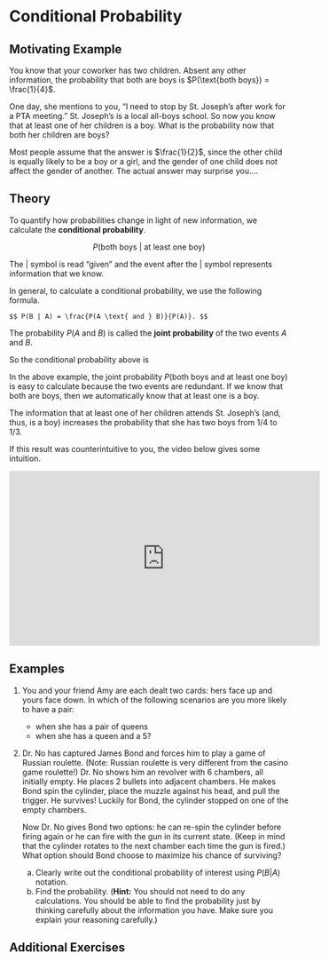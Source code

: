 # Conditional Probability {#conditional}

## Motivating Example {-}

You know that your coworker has two children. Absent any other information, the probability that 
both are boys is $P(\text{both boys}) = \frac{1}{4}$.

One day, she mentions to you, "I need to stop by St. Joseph's after work for a PTA meeting." 
St. Joseph's is a local all-boys school. So now you know that at least one of her children is a boy. 
What is the probability now that both her children are boys?

Most people assume that the answer is $\frac{1}{2}$, since the other child is equally likely to be a 
boy or a girl, and the gender of one child does not affect the gender of another. The actual 
answer may surprise you....

## Theory {-}

To quantify how probabilities change in light of new information, we calculate the **conditional probability**.

$$ P(\text{both boys}\ |\ \text{at least one boy}) $$

The $|$ symbol is read "given" and the event after the $|$ symbol represents information that we know. 

In general, to calculate a conditional probability, we use the following formula.

```definition
$$ P(B | A) = \frac{P(A \text{ and } B)}{P(A)}. $$
```

The probability $P(A \text{ and } B)$ is called the **joint probability** of the two events $A$ and $B$.

So the conditional probability above is 

\begin{align*}
 P(\text{both boys}\ |\ \text{at least one boy}) &= \frac{P(\text{both boys} \text{ and } \text{at least one boy})}{P(\text{at least one boy})} \\ 
 &= \frac{P(\text{both boys})}{P(\text{at least one boy})} \\
 &= \frac{1/4}{3/4} \\
 &= \frac{1}{3}. 
 \end{align*}

In the above example, the joint probability $P(\text{both boys} \text{ and } \text{at least one boy})$ is easy to calculate because the two events are redundant. If we know that both are boys, then we automatically know that at least one is a boy.

The information that at least one of her children attends St. Joseph's (and, thus, is a boy) increases the probability that she has two boys from $1/4$ to $1/3$.

If this result was counterintuitive to you, the video below gives some intuition.

<iframe width="560" height="315" src="https://www.youtube.com/embed/T-w-e7RNdgY" frameborder="0" allow="accelerometer; autoplay; encrypted-media; gyroscope; picture-in-picture" allowfullscreen></iframe>

## Examples {-}

1. You and your friend Amy are each dealt two cards: hers face up and yours face down. 
In which of the following scenarios are you more likely to have a pair:
    - when she has a pair of queens
    - when she has a queen and a 5?

2. Dr. No has captured James Bond and forces him to play a game of Russian roulette. (Note: Russian roulette is very different from the casino game roulette!) Dr. No shows him an revolver with 6 chambers, all initially empty. He places 2 bullets into adjacent chambers. He makes Bond spin the cylinder, place the muzzle against his head, and pull the trigger. He survives! Luckily for Bond, the cylinder stopped on one of the empty chambers.

    Now Dr. No gives Bond two options: he can re-spin the cylinder before firing again or he can fire with the gun in its current state. (Keep in mind that the cylinder rotates to the next chamber each time the gun is fired.) What option should Bond choose to maximize his chance of surviving?

    a. Clearly write out the conditional probability of interest using $P(B|A)$ notation.
    b. Find the probability. (**Hint:** You should not need to do any calculations. You should be able to find the probability just by thinking carefully about the information you have. Make sure you explain your reasoning carefully.)

## Additional Exercises {-}
